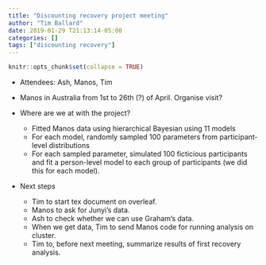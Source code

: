 ```yaml
---
title: "Discounting recovery project meeting"
author: "Tim Ballard"
date: 2019-01-29 T21:13:14-05:00
categories: []
tags: ["discounting recovery"]
---
```


```r
knitr::opts_chunk$set(collapse = TRUE)
```

* Attendees: Ash, Manos, Tim

* Manos in Australia from 1st to 26th (?) of April. Organise visit?

* Where are we at with the project?

  * Fitted Manos data using hierarchical Bayesian using 11 models
  * For each model, randomly sampled 100 parameters from participant-level distributions
  * For each sampled parameter, simulated 100 ficticious participants and fit a person-level model     to each group of participants (we did this for each model).
  
* Next steps

  * Tim to start tex document on overleaf.
  * Manos to ask for Junyi's data.
  * Ash to check whether we can use Graham's data.
  * When we get data, Tim to send Manos code for running analysis on cluster.
  * Tim to, before next meeting, summarize results of first recovery analysis.
  

